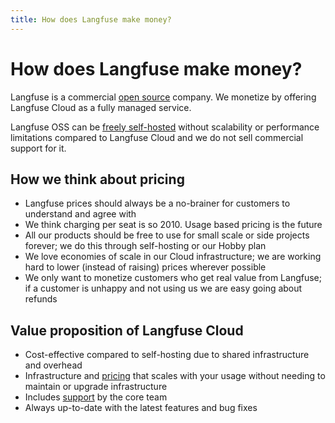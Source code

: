```yaml
---
title: How does Langfuse make money?
---
```


# How does Langfuse make money?

Langfuse is a commercial [open source](/handbook/chapters/open-source) company. We monetize by offering Langfuse Cloud as a fully managed service. 

Langfuse OSS can be [freely self-hosted](/self-hosting) without scalability or performance limitations compared to Langfuse Cloud and we do not sell commercial support for it.

## How we think about pricing
- Langfuse prices should always be a no-brainer for customers to understand and agree with
- We think charging per seat is so 2010. Usage based pricing is the future
- All our products should be free to use for small scale or side projects forever; we do this through self-hosting or our Hobby plan
- We love economies of scale in our Cloud infrastructure; we are working hard to lower (instead of raising) prices wherever possible 
- We only want to monetize customers who get real value from Langfuse; if a customer is unhappy and not using us we are easy going about refunds


## Value proposition of Langfuse Cloud

- Cost-effective compared to self-hosting due to shared infrastructure and overhead
- Infrastructure and [pricing](/pricing) that scales with your usage without needing to maintain or upgrade infrastructure
- Includes [support](/support) by the core team
- Always up-to-date with the latest features and bug fixes
